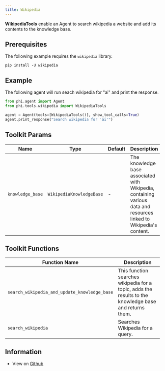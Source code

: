 ```yaml
---
title: Wikipedia
---
```


**WikipediaTools** enable an Agent to search wikipedia a website and add its contents to the knowledge base.

## Prerequisites

The following example requires the `wikipedia` library.

```shell
pip install -U wikipedia
```

## Example

The following agent will run seach wikipedia for "ai" and print the response.

```python cookbook/tools/wikipedia_tools.py
from phi.agent import Agent
from phi.tools.wikipedia import WikipediaTools

agent = Agent(tools=[WikipediaTools()], show_tool_calls=True)
agent.print_response("Search wikipedia for 'ai'")
```

## Toolkit Params

| Name | Type | Default | Description |
| ---- | ---- | ------- | ----------- |
| `knowledge_base` | `WikipediaKnowledgeBase` | - | The knowledge base associated with Wikipedia, containing various data and resources linked to Wikipedia's content. |

## Toolkit Functions

| Function Name | Description |
| ------------- | ----------- |
| `search_wikipedia_and_update_knowledge_base` | This function searches wikipedia for a topic, adds the results to the knowledge base and returns them. |
| `search_wikipedia` | Searches Wikipedia for a query. |


## Information

- View on [Github](https://github.com/phidatahq/agno/blob/main/phi/tools/wikipedia.py)
